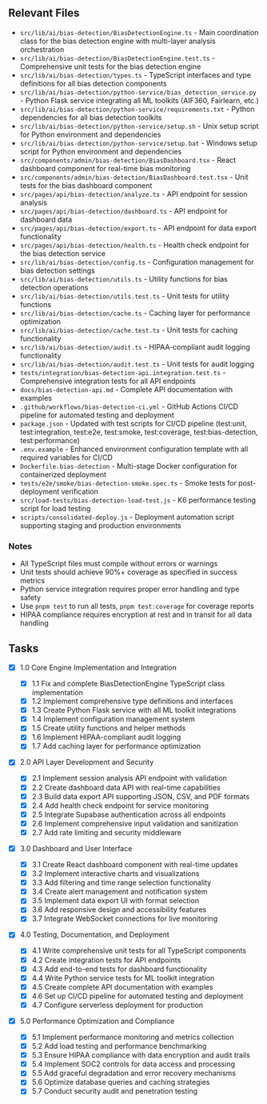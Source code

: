 ## Relevant Files

- `src/lib/ai/bias-detection/BiasDetectionEngine.ts` - Main coordination class for the bias detection engine with multi-layer analysis orchestration
- `src/lib/ai/bias-detection/BiasDetectionEngine.test.ts` - Comprehensive unit tests for the bias detection engine
- `src/lib/ai/bias-detection/types.ts` - TypeScript interfaces and type definitions for all bias detection components
- `src/lib/ai/bias-detection/python-service/bias_detection_service.py` - Python Flask service integrating all ML toolkits (AIF360, Fairlearn, etc.)
- `src/lib/ai/bias-detection/python-service/requirements.txt` - Python dependencies for all bias detection toolkits
- `src/lib/ai/bias-detection/python-service/setup.sh` - Unix setup script for Python environment and dependencies
- `src/lib/ai/bias-detection/python-service/setup.bat` - Windows setup script for Python environment and dependencies
- `src/components/admin/bias-detection/BiasDashboard.tsx` - React dashboard component for real-time bias monitoring
- `src/components/admin/bias-detection/BiasDashboard.test.tsx` - Unit tests for the bias dashboard component
- `src/pages/api/bias-detection/analyze.ts` - API endpoint for session analysis
- `src/pages/api/bias-detection/dashboard.ts` - API endpoint for dashboard data
- `src/pages/api/bias-detection/export.ts` - API endpoint for data export functionality
- `src/pages/api/bias-detection/health.ts` - Health check endpoint for the bias detection service
- `src/lib/ai/bias-detection/config.ts` - Configuration management for bias detection settings
- `src/lib/ai/bias-detection/utils.ts` - Utility functions for bias detection operations
- `src/lib/ai/bias-detection/utils.test.ts` - Unit tests for utility functions
- `src/lib/ai/bias-detection/cache.ts` - Caching layer for performance optimization
- `src/lib/ai/bias-detection/cache.test.ts` - Unit tests for caching functionality
- `src/lib/ai/bias-detection/audit.ts` - HIPAA-compliant audit logging functionality
- `src/lib/ai/bias-detection/audit.test.ts` - Unit tests for audit logging
- `tests/integration/bias-detection-api.integration.test.ts` - Comprehensive integration tests for all API endpoints
- `docs/bias-detection-api.md` - Complete API documentation with examples
- `.github/workflows/bias-detection-ci.yml` - GitHub Actions CI/CD pipeline for automated testing and deployment
- `package.json` - Updated with test scripts for CI/CD pipeline (test:unit, test:integration, test:e2e, test:smoke, test:coverage, test:bias-detection, test:performance)
- `.env.example` - Enhanced environment configuration template with all required variables for CI/CD
- `Dockerfile.bias-detection` - Multi-stage Docker configuration for containerized deployment
- `tests/e2e/smoke/bias-detection-smoke.spec.ts` - Smoke tests for post-deployment verification
- `src/load-tests/bias-detection-load-test.js` - K6 performance testing script for load testing
- `scripts/consolidated-deploy.js` - Deployment automation script supporting staging and production environments

### Notes

- All TypeScript files must compile without errors or warnings
- Unit tests should achieve 90%+ coverage as specified in success metrics
- Python service integration requires proper error handling and type safety
- Use `pnpm test` to run all tests, `pnpm test:coverage` for coverage reports
- HIPAA compliance requires encryption at rest and in transit for all data handling

## Tasks

- [x] 1.0 Core Engine Implementation and Integration

  - [x] 1.1 Fix and complete BiasDetectionEngine TypeScript class implementation
  - [x] 1.2 Implement comprehensive type definitions and interfaces
  - [x] 1.3 Create Python Flask service with all ML toolkit integrations
  - [x] 1.4 Implement configuration management system
  - [x] 1.5 Create utility functions and helper methods
  - [x] 1.6 Implement HIPAA-compliant audit logging
  - [x] 1.7 Add caching layer for performance optimization

- [x] 2.0 API Layer Development and Security

  - [x] 2.1 Implement session analysis API endpoint with validation
  - [x] 2.2 Create dashboard data API with real-time capabilities
  - [x] 2.3 Build data export API supporting JSON, CSV, and PDF formats
  - [x] 2.4 Add health check endpoint for service monitoring
  - [x] 2.5 Integrate Supabase authentication across all endpoints
  - [x] 2.6 Implement comprehensive input validation and sanitization
  - [x] 2.7 Add rate limiting and security middleware

- [x] 3.0 Dashboard and User Interface

  - [x] 3.1 Create React dashboard component with real-time updates
  - [x] 3.2 Implement interactive charts and visualizations
  - [x] 3.3 Add filtering and time range selection functionality
  - [x] 3.4 Create alert management and notification system
  - [x] 3.5 Implement data export UI with format selection
  - [x] 3.6 Add responsive design and accessibility features
  - [x] 3.7 Integrate WebSocket connections for live monitoring

- [x] 4.0 Testing, Documentation, and Deployment

  - [x] 4.1 Write comprehensive unit tests for all TypeScript components
  - [x] 4.2 Create integration tests for API endpoints
  - [x] 4.3 Add end-to-end tests for dashboard functionality
  - [x] 4.4 Write Python service tests for ML toolkit integration
  - [x] 4.5 Create complete API documentation with examples
  - [x] 4.6 Set up CI/CD pipeline for automated testing and deployment
  - [x] 4.7 Configure serverless deployment for production

- [x] 5.0 Performance Optimization and Compliance
  - [x] 5.1 Implement performance monitoring and metrics collection
  - [x] 5.2 Add load testing and performance benchmarking
  - [x] 5.3 Ensure HIPAA compliance with data encryption and audit trails
  - [x] 5.4 Implement SOC2 controls for data access and processing
  - [x] 5.5 Add graceful degradation and error recovery mechanisms
  - [x] 5.6 Optimize database queries and caching strategies
  - [x] 5.7 Conduct security audit and penetration testing
